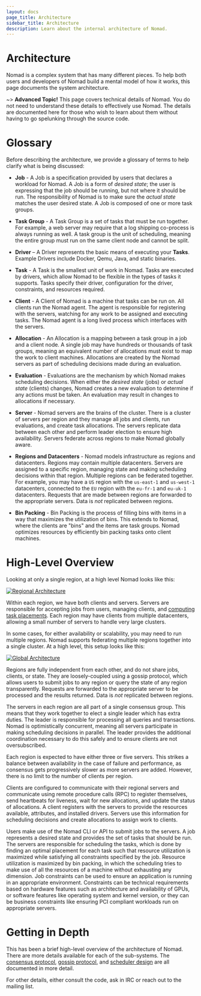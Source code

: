 ```yaml
---
layout: docs
page_title: Architecture
sidebar_title: Architecture
description: Learn about the internal architecture of Nomad.
---
```


# Architecture

Nomad is a complex system that has many different pieces. To help both users and developers of Nomad
build a mental model of how it works, this page documents the system architecture.

~> **Advanced Topic!** This page covers technical details
of Nomad. You do not need to understand these details to
effectively use Nomad. The details are documented here for
those who wish to learn about them without having to go
spelunking through the source code.

# Glossary

Before describing the architecture, we provide a glossary of terms to help
clarify what is being discussed:

- **Job** - A Job is a specification provided by users that declares a workload for
  Nomad. A Job is a form of _desired state_; the user is expressing that the job should
  be running, but not where it should be run. The responsibility of Nomad is to make sure
  the _actual state_ matches the user desired state. A Job is composed of one or more
  task groups.

- **Task Group** - A Task Group is a set of tasks that must be run together. For example, a
  web server may require that a log shipping co-process is always running as well. A task
  group is the unit of scheduling, meaning the entire group must run on the same client node and
  cannot be split.

- **Driver** – A Driver represents the basic means of executing your **Tasks**.
  Example Drivers include Docker, Qemu, Java, and static binaries.

- **Task** - A Task is the smallest unit of work in Nomad. Tasks are executed by drivers,
  which allow Nomad to be flexible in the types of tasks it supports. Tasks
  specify their driver, configuration for the driver, constraints, and resources required.

- **Client** - A Client of Nomad is a machine that tasks can be run on. All clients run the
  Nomad agent. The agent is responsible for registering with the servers, watching for any
  work to be assigned and executing tasks. The Nomad agent is a long lived process which
  interfaces with the servers.

- **Allocation** - An Allocation is a mapping between a task group in a job and a client
  node. A single job may have hundreds or thousands of task groups, meaning an equivalent
  number of allocations must exist to map the work to client machines. Allocations are created
  by the Nomad servers as part of scheduling decisions made during an evaluation.

- **Evaluation** - Evaluations are the mechanism by which Nomad makes scheduling decisions.
  When either the _desired state_ (jobs) or _actual state_ (clients) changes, Nomad creates
  a new evaluation to determine if any actions must be taken. An evaluation may result
  in changes to allocations if necessary.

- **Server** - Nomad servers are the brains of the cluster. There is a cluster of servers
  per region and they manage all jobs and clients, run evaluations, and create task allocations.
  The servers replicate data between each other and perform leader election to ensure high
  availability. Servers federate across regions to make Nomad globally aware.

- **Regions and Datacenters** - Nomad models infrastructure as regions and
  datacenters. Regions may contain multiple datacenters. Servers are assigned to
  a specific region, managing state and making scheduling decisions within that
  region. Multiple regions can be federated together. For example, you may
  have a `US` region with the `us-east-1` and `us-west-1` datacenters,
  connected to the `EU` region with the `eu-fr-1` and `eu-uk-1` datacenters.
  Requests that are made between regions are forwarded to the appropriate servers.
  Data is _not_ replicated between regions.

- **Bin Packing** - Bin Packing is the process of filling bins with items in a way that
  maximizes the utilization of bins. This extends to Nomad, where the clients are "bins"
  and the items are task groups. Nomad optimizes resources by efficiently bin packing
  tasks onto client machines.

# High-Level Overview

Looking at only a single region, at a high level Nomad looks like this:

[![Regional Architecture](/img/nomad-architecture-region.png)](/img/nomad-architecture-region.png)

Within each region, we have both clients and servers. Servers are responsible for
accepting jobs from users, managing clients, and [computing task placements](/docs/internals/scheduling/scheduling).
Each region may have clients from multiple datacenters, allowing a small number of servers
to handle very large clusters.

In some cases, for either availability or scalability, you may need to run multiple
regions. Nomad supports federating multiple regions together into a single cluster.
At a high level, this setup looks like this:

[![Global Architecture](/img/nomad-architecture-global.png)](/img/nomad-architecture-global.png)

Regions are fully independent from each other, and do not share jobs, clients, or
state. They are loosely-coupled using a gossip protocol, which allows users to
submit jobs to any region or query the state of any region transparently. Requests
are forwarded to the appropriate server to be processed and the results returned.
Data is _not_ replicated between regions.

The servers in each region are all part of a single consensus group. This means
that they work together to elect a single leader which has extra duties. The leader
is responsible for processing all queries and transactions. Nomad is optimistically
concurrent, meaning all servers participate in making scheduling decisions in parallel.
The leader provides the additional coordination necessary to do this safely and
to ensure clients are not oversubscribed.

Each region is expected to have either three or five servers. This strikes a balance
between availability in the case of failure and performance, as consensus gets
progressively slower as more servers are added. However, there is no limit to the number
of clients per region.

Clients are configured to communicate with their regional servers and communicate
using remote procedure calls (RPC) to register themselves, send heartbeats for liveness,
wait for new allocations, and update the status of allocations. A client registers
with the servers to provide the resources available, attributes, and installed drivers.
Servers use this information for scheduling decisions and create allocations to assign
work to clients.

Users make use of the Nomad CLI or API to submit jobs to the servers. A job represents
a desired state and provides the set of tasks that should be run. The servers are
responsible for scheduling the tasks, which is done by finding an optimal placement for
each task such that resource utilization is maximized while satisfying all constraints
specified by the job. Resource utilization is maximized by bin packing, in which
the scheduling tries to make use of all the resources of a machine without
exhausting any dimension. Job constraints can be used to ensure an application is
running in an appropriate environment. Constraints can be technical requirements based
on hardware features such as architecture and availability of GPUs, or software features
like operating system and kernel version, or they can be business constraints like
ensuring PCI compliant workloads run on appropriate servers.

# Getting in Depth

This has been a brief high-level overview of the architecture of Nomad. There
are more details available for each of the sub-systems. The [consensus protocol](/docs/internals/consensus),
[gossip protocol](/docs/internals/gossip), and [scheduler design](/docs/internals/scheduling/scheduling)
are all documented in more detail.

For other details, either consult the code, ask in IRC or reach out to the mailing list.
